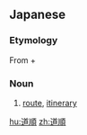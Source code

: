 ==Japanese==
{{ja-kanjitab|みち|じゅん|yomi=ko}}

===Etymology===
From {{m|ja|道|sc=Jpan|tr=michi||way}} + {{m|ja|順|sc=Jpan|tr=jun||order}}

===Noun===
{{ja-noun|みちじゅん}}
# [[route]], [[itinerary]]

[[hu:道順]]
[[zh:道順]]